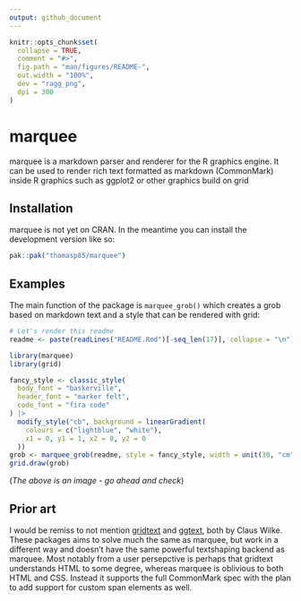 ```yaml
---
output: github_document
---
```


<!-- README.md is generated from README.Rmd. Please edit that file -->

```r
knitr::opts_chunk$set(
  collapse = TRUE,
  comment = "#>",
  fig.path = "man/figures/README-",
  out.width = "100%",
  dev = "ragg_png",
  dpi = 300
)
```

# marquee

<!-- badges: start -->
<!-- badges: end -->

marquee is a markdown parser and renderer for the R graphics engine. It can be 
used to render rich text formatted as markdown (CommonMark) inside R graphics
such as ggplot2 or other graphics build on grid

## Installation

marquee is not yet on CRAN. In the meantime you can install the development 
version like so:

``` r
pak::pak("thomasp85/marquee")
```

## Examples
The main function of the package is `marquee_grob()` which creates a grob based
on markdown text and a style that can be rendered with grid:

```r
# Let's render this readme
readme <- paste(readLines("README.Rmd")[-seq_len(17)], collapse = "\n")

library(marquee)
library(grid)

fancy_style <- classic_style(
  body_font = "baskerville", 
  header_font = "marker felt",
  code_font = "fira code"
) |> 
  modify_style("cb", background = linearGradient(
    colours = c("lightblue", "white"),
    x1 = 0, y1 = 1, x2 = 0, y2 = 0
  ))
grob <- marquee_grob(readme, style = fancy_style, width = unit(30, "cm"))
grid.draw(grob)
```

(*The above is an image - go ahead and check*)

## Prior art
I would be remiss to not mention [gridtext](https://github.com/wilkelab/gridtext) 
and [ggtext](https://github.com/wilkelab/ggtext), both by Claus Wilke. These
packages aims to solve much the same as marquee, but work in a different way and
doesn't have the same powerful textshaping backend as marquee. Most notably from
a user persepctive is perhaps that gridtext understands HTML to some degree, 
whereas marquee is oblivious to both HTML and CSS. Instead it supports the full
CommonMark spec with the plan to add support for custom span elements as well.
